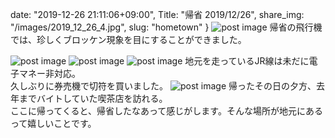 date: "2019-12-26 21:11:06+09:00",
Title: "帰省 2019/12/26",
share_img: "/images/2019_12_26_4.jpg",
slug: "hometown"
}
<img src="/images/2019_12_26_2.jpg" alt="post image" />
<span className="caption">帰省の飛行機では、珍しくブロッケン現象を目にすることができました。</span>

<img src="/images/2019_12_26_1.jpg" alt="post image" />
<img src="/images/2019_12_26_3.jpg" alt="post image" />
<img src="/images/2019_12_26_4.jpg" alt="post image" />
<span className="caption">地元を走っているJR線は未だに電子マネー非対応。<br />久しぶりに券売機で切符を買いました。</span>
<img src="/images/2019_12_26_5.jpg" alt="post image" />
<span className="caption">帰ったその日の夕方、去年までバイトしていた喫茶店を訪れる。<br />ここに帰ってくると、帰省したなあって感じがします。そんな場所が地元にあるって嬉しいことです。</span>